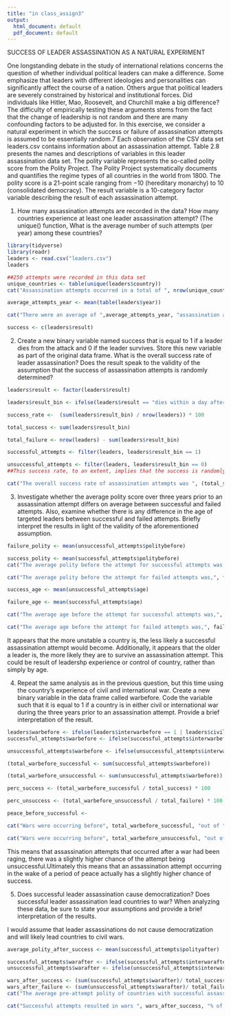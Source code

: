 ```yaml
---
title: "in class_assign3"
output:
  html_document: default
  pdf_document: default
---
```


SUCCESS OF LEADER ASSASSINATION AS A NATURAL EXPERIMENT

One longstanding debate in the study of international relations concerns the
question of whether individual political leaders can make a difference. Some emphasize
that leaders with different ideologies and personalities can significantly affect the
course of a nation. Others argue that political leaders are severely constrained by
historical and institutional forces. Did individuals like Hitler, Mao, Roosevelt, and
Churchill make a big difference? The difficulty of empirically testing these arguments
stems from the fact that the change of leadership is not random and there are many
confounding factors to be adjusted for. 
In this exercise, we consider a natural experiment in which the success or failure
of assassination attempts is assumed to be essentially random.7 Each observation of
the CSV data set leaders.csv contains information about an assassination attempt.
Table 2.8 presents the names and descriptions of variables in this leader assassination data set. The polity variable represents the so-called polity score from the Polity Project. The Polity Project systematically documents and quantifies the regime types of all countries in the world from 1800. The polity score is a 21-point scale ranging from −10 (hereditary monarchy) to 10 (consolidated democracy). The result variable is a 10-category factor variable describing the result of each assassination attempt.

1. How many assassination attempts are recorded in the data? How many countries
experience at least one leader assassination attempt? (The unique() function, What is the average number of such attempts (per year) among these countries?

```r
library(tidyverse)
library(readr)
leaders <- read.csv("leaders.csv")
leaders

##250 attempts were recorded in this data set
unique_countries <- table(unique(leaders$country))
cat("Assassination attempts occurred in a total of ", nrow(unique_countries), "unique countries.\n\n")

average_attempts_year <- mean(table(leaders$year))

cat("There were an average of ",average_attempts_year, "assassination attempts per year.\n")

success <- c(leaders$result)

```

2. Create a new binary variable named success that is equal to 1 if a leader dies
from the attack and 0 if the leader survives. Store this new variable as part of the
original data frame. What is the overall success rate of leader assassination? Does
the result speak to the validity of the assumption that the success of assassination
attempts is randomly determined?
```r

leaders$result <- factor(leaders$result)

leaders$result_bin <- ifelse(leaders$result == "dies within a day after the attack" | leaders$result == "dies between a day and a week" | leaders$result == "dies between a week and a month" | leaders$result == "dies, timing unknown", 1, 0)

success_rate <-  (sum(leaders$result_bin) / nrow(leaders)) * 100

total_success <- sum(leaders$result_bin)

total_failure <- nrow(leaders) - sum(leaders$result_bin)

successful_attempts <- filter(leaders, leaders$result_bin == 1)

unsuccessful_attempts <- filter(leaders, leaders$result_bin == 0)
##This success rate, to an extent, implies that the success is randomly determined. If the success rate was much higher, we could assume that their were other factors making this the case. For us to truly determine to the random nature of this study, I believe that we would need much more information. 

cat("The overall success rate of assassination attempts was ", (total_success / nrow(leaders)) * 100, "%\n")
```

3. Investigate whether the average polity score over three years prior to an assassination
attempt differs on average between successful and failed attempts. Also,
examine whether there is any difference in the age of targeted leaders between
successful and failed attempts. Briefly interpret the results in light of the validity
of the aforementioned assumption.
```r
failure_polity <- mean(unsuccessful_attempts$politybefore)

success_polity <- mean(successful_attempts$politybefore)
cat("The average polity before the attempt for successful attempts was,", success_polity, "\n")

cat("The average polity before the attempt for failed attempts was,", failure_polity, "\n")

success_age <- mean(unsuccessful_attempts$age)

failure_age <- mean(successful_attempts$age)

cat("The average age before the attempt for successful attempts was,", success_age, "\n")

cat("The average age before the attempt for failed attempts was,", failure_age)


```
It appears that the more unstable a country is, the less likely a successful assassination attempt would become. Additionally, it appears that the older a leader is, the more likely they are to survive an assassination attempt. This could be result of leadershp experience or control of country, rather than simply by age. 


4. Repeat the same analysis as in the previous question, but this time using the
country’s experience of civil and international war. Create a new binary variable
in the data frame called warbefore. Code the variable such that it is equal to 1
if a country is in either civil or international war during the three years prior to
an assassination attempt. Provide a brief interpretation of the result.

```r
leaders$warbefore <- ifelse(leaders$interwarbefore == 1 | leaders$civilwarbefore == 1, 1, 0)
successful_attempts$warbefore <- ifelse(successful_attempts$interwarbefore == 1 | successful_attempts$civilwarbefore == 1, 1, 0)

unsuccessful_attempts$warbefore <- ifelse(unsuccessful_attempts$interwarbefore == 1 | unsuccessful_attempts$civilwarbefore == 1, 1, 0)

(total_warbefore_successful <- sum(successful_attempts$warbefore))

(total_warbefore_unsuccessful <- sum(unsuccessful_attempts$warbefore))

perc_success <- (total_warbefore_successful / total_success) * 100

perc_unsuccess <- (total_warbefore_unsuccessful / total_failure) * 100

peace_before_successful <- 

cat("Wars were occurring before", total_warbefore_successful, "out of ", total_success, "successful attempts which comes to ", perc_success, "% of the time\n")

cat("Wars were occurring before", total_warbefore_unsuccessful, "out of", total_failure, "unsuccessful attempt, which comes to", perc_unsuccess, "% of the time\n")

```
This means that assassination attempts that occurred after a war had been raging, there was a slightly higher chance of the attempt being unsuccessful.Ultimately this means that an assassination attempt occurring in the wake of a period of peace actually has a slightly higher chance of success. 

5. Does successful leader assassination cause democratization? Does successful
leader assassination lead countries to war? When analyzing these data, be sure
to state your assumptions and provide a brief interpretation of the results.

I would assume that leader assassinations do not cause democratization and will likely lead countries to civil wars. 
```r
average_polity_after_success <- mean(successful_attempts$polityafter)

successful_attempts$warafter <- ifelse(successful_attempts$interwarafter == 1 | successful_attempts$civilwarafter == 1, 1, 0)
unsuccessful_attempts$warafter <- ifelse(unsuccessful_attempts$interwarafter == 1 | unsuccessful_attempts$civilwarafter == 1, 1, 0)

wars_after_success <- (sum(successful_attempts$warafter)/ total_success) * 100
wars_after_failure <- (sum(unsuccessful_attempts$warafter)/ total_failure) * 100
cat("The average pre-attempt polity of countries with successful assassinations was: ", success_polity, "and the average score after was: ", average_polity_after_success, "this means that countries became less democratic in the wake of successful attempts, which agrees with my hypothesis. \n\n")

cat("Successful attempts resulted in wars ", wars_after_success, "% of the time which means that countries with successful attempts are relatively likely to enter into wars whereas unsuccessful attempts only resulted in wars ", wars_after_failure, "% of the time. This means that countries with unsuccessful attempts are actually more likely to experience conflict in the period after an attempt. This is oposite of what I expected in my assumption\n")
```

